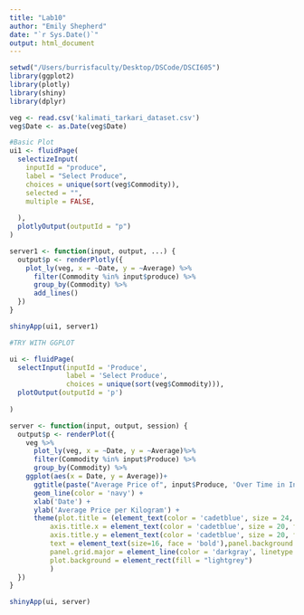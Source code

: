 ```yaml
---
title: "Lab10"
author: "Emily Shepherd"
date: "`r Sys.Date()`"
output: html_document
---
```


```r
setwd("/Users/burrisfaculty/Desktop/DSCode/DSCI605")
library(ggplot2)
library(plotly)
library(shiny)
library(dplyr)

veg <- read.csv('kalimati_tarkari_dataset.csv')
veg$Date <- as.Date(veg$Date)
```

```r
#Basic Plot
ui1 <- fluidPage(
  selectizeInput(
    inputId = "produce", 
    label = "Select Produce", 
    choices = unique(sort(veg$Commodity)), 
    selected = "",
    multiple = FALSE,
    
  ),
  plotlyOutput(outputId = "p")
)

server1 <- function(input, output, ...) {
  output$p <- renderPlotly({
    plot_ly(veg, x = ~Date, y = ~Average) %>%
      filter(Commodity %in% input$produce) %>%
      group_by(Commodity) %>%
      add_lines()
  })
}

shinyApp(ui1, server1)
```

```r
#TRY WITH GGPLOT

ui <- fluidPage(
  selectInput(inputId = 'Produce', 
              label = 'Select Produce', 
              choices = unique(sort(veg$Commodity))),
  plotOutput(outputId = 'p')
 
)

server <- function(input, output, session) {
  output$p <- renderPlot({
    veg %>%
      plot_ly(veg, x = ~Date, y = ~Average)%>%
      filter(Commodity %in% input$Produce) %>%
      group_by(Commodity) %>%
    ggplot(aes(x = Date, y = Average))+
      ggtitle(paste("Average Price of", input$Produce, 'Over Time in India') )+
      geom_line(color = 'navy') + 
      xlab('Date') +
      ylab('Average Price per Kilogram') +
      theme(plot.title = (element_text(color = 'cadetblue', size = 24, face = 'bold')),
          axis.title.x = element_text(color = 'cadetblue', size = 20, face = 'bold'),
          axis.title.y = element_text(color = 'cadetblue', size = 20, face = 'bold'),
          text = element_text(size=16, face = 'bold'),panel.background = element_rect(fill = 'white', color = 'darkgrey'),
          panel.grid.major = element_line(color = 'darkgray', linetype = 'dotted'),
          plot.background = element_rect(fill = "lightgrey")
          )
  })
}

shinyApp(ui, server)
```
